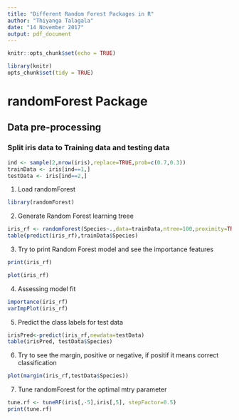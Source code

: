 ```yaml
---
title: "Different Random Forest Packages in R"
author: "Thiyanga Talagala"
date: "14 November 2017"
output: pdf_document
---
```


```r
knitr::opts_chunk$set(echo = TRUE)
```

```r
library(knitr)
opts_chunk$set(tidy = TRUE)
```

# randomForest Package

## Data pre-processing

### Split iris data to Training data and testing data

```r
ind <- sample(2,nrow(iris),replace=TRUE,prob=c(0.7,0.3))
trainData <- iris[ind==1,]
testData <- iris[ind==2,]

```

1. Load randomForest

```r
library(randomForest)

```

2. Generate Random Forest learning treee

```r
iris_rf <- randomForest(Species~.,data=trainData,ntree=100,proximity=TRUE)
table(predict(iris_rf),trainData$Species)

```

3. Try to print Random Forest model and see the importance features

```r
print(iris_rf)

plot(iris_rf)
```

4. Assessing model fit

```r
importance(iris_rf)
varImpPlot(iris_rf)

```

5. Predict the class labels for test data

```r
irisPred<-predict(iris_rf,newdata=testData)
table(irisPred, testData$Species)

```

6. Try to see the margin, positive or negative, if positif it means correct classification

```r
plot(margin(iris_rf,testData$Species))

```

7. Tune randomForest for the optimal mtry parameter

```r
tune.rf <- tuneRF(iris[,-5],iris[,5], stepFactor=0.5)
print(tune.rf)

```